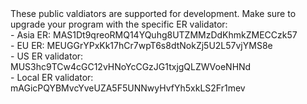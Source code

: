 <Note>
  These public valdiators are supported for development. Make sure to upgrade
  your program with the specific ER validator: <br />
  - Asia ER: MAS1Dt9qreoRMQ14YQuhg8UTZMMzDdKhmkZMECCzk57 <br />
  - EU ER: MEUGGrYPxKk17hCr7wpT6s8dtNokZj5U2L57vjYMS8e <br />
  - US ER validator: MUS3hc9TCw4cGC12vHNoYcCGzJG1txjgQLZWVoeNHNd <br />
  - Local ER validator: mAGicPQYBMvcYveUZA5F5UNNwyHvfYh5xkLS2Fr1mev <br />
</Note>

